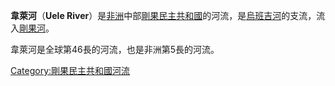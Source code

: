 {{expand|time=2010-03-29T08:28:24+00:00}}
'''韋萊河'''（'''Uele River'''）是[[非洲|非洲]]中部[[剛果民主共和國|剛果民主共和國]]的河流，是[[烏班吉河|烏班吉河]]的支流，流入[[剛果河|剛果河]]。

韋萊河是全球第46長的河流，也是非洲第5長的河流。
{{Africa-geo-stub}}

[[Category:剛果民主共和國河流|Category:剛果民主共和國河流]]